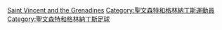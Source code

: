 [[Category:各國足球運動員|Saint Vincent and the Grenadines]]
[[Category:聖文森特和格林納丁斯運動員|Category:聖文森特和格林納丁斯運動員]]
[[Category:聖文森特和格林納丁斯足球|Category:聖文森特和格林納丁斯足球]]